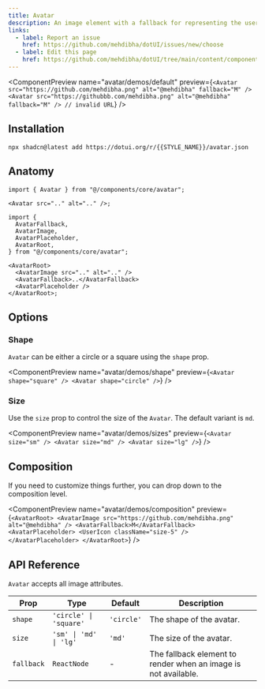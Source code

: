```yaml
---
title: Avatar
description: An image element with a fallback for representing the user.
links:
  - label: Report an issue
    href: https://github.com/mehdibha/dotUI/issues/new/choose
  - label: Edit this page
    href: https://github.com/mehdibha/dotUI/tree/main/content/components/data-display/avatar.mdx?plain=1
---
```


<ComponentPreview
  name="avatar/demos/default"
  preview={`<Avatar src="https://github.com/mehdibha.png" alt="@mehdibha" fallback="M" />
  <Avatar src="https://githubbb.com/mehdibha.png" alt="@mehdibha" fallback="M" /> // invalid URL`}
/>

## Installation

```package-install
npx shadcn@latest add https://dotui.org/r/{{STYLE_NAME}}/avatar.json
```

## Anatomy

```tsx
import { Avatar } from "@/components/core/avatar";

<Avatar src=".." alt=".." />;
```

```tsx
import {
  AvatarFallback,
  AvatarImage,
  AvatarPlaceholder,
  AvatarRoot,
} from "@/components/core/avatar";

<AvatarRoot>
  <AvatarImage src=".." alt=".." />
  <AvatarFallback>..</AvatarFallback>
  <AvatarPlaceholder />
</AvatarRoot>;
```

## Options

### Shape

`Avatar` can be either a circle or a square using the `shape` prop.

<ComponentPreview
  name="avatar/demos/shape"
  preview={`<Avatar shape="square" />
<Avatar shape="circle" />`}
/>

### Size

Use the `size` prop to control the size of the `Avatar`. The default variant is `md`.

<ComponentPreview
  name="avatar/demos/sizes"
  preview={`<Avatar size="sm" />
  <Avatar size="md" />
  <Avatar size="lg" />`}
/>

## Composition

If you need to customize things further, you can drop down to the composition level.

<ComponentPreview
  name="avatar/demos/composition"
  preview={`<AvatarRoot>
    <AvatarImage src="https://github.com/mehdibha.png" alt="@mehdibha" />
    <AvatarFallback>M</AvatarFallback>
    <AvatarPlaceholder>
      <UserIcon className="size-5" />
    </AvatarPlaceholder>
  </AvatarRoot>`}
/>

## API Reference

`Avatar` accepts all image attributes.

| Prop       | Type                   | Default    | Description                                                    |
| ---------- | ---------------------- | ---------- | -------------------------------------------------------------- |
| `shape`    | `'circle' \| 'square'` | `'circle'` | The shape of the avatar.                                       |
| `size`     | `'sm' \| 'md' \| 'lg'` | `'md'`     | The size of the avatar.                                        |
| `fallback` | `ReactNode`            | -          | The fallback element to render when an image is not available. |
